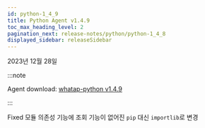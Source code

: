 ```yaml
---
id: python-1_4_9
title: Python Agent v1.4.9
toc_max_heading_level: 2
pagination_next: release-notes/python/python-1_4_8
displayed_sidebar: releaseSidebar
---
```


2023년 12월 28일

:::note

Agent download: [whatap-python v1.4.9](https://pypi.org/project/whatap-python/1.4.9/)

:::

<Status>Fixed</Status> 모듈 의존성 기능에 조회 기능이 없어진 <code>pip</code> 대신 <code>importlib</code>로 변경